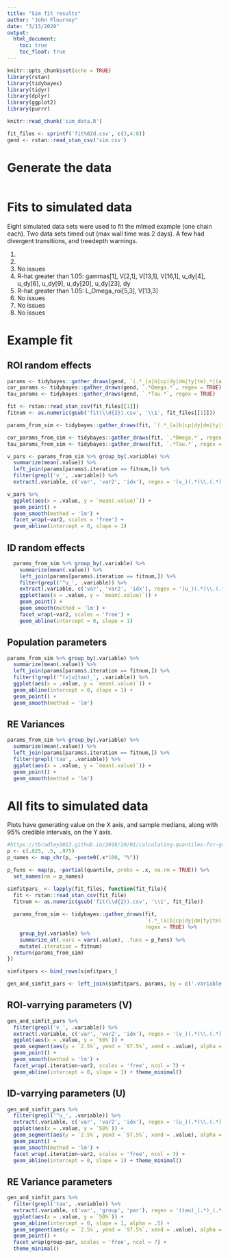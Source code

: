 ```yaml
---
title: "Sim fit results"
author: "John Flournoy"
date: "3/13/2020"
output: 
  html_document:
    toc: true
    toc_float: true
---
```


```r
knitr::opts_chunk$set(echo = TRUE)
library(rstan)
library(tidybayes)
library(tidyr)
library(dplyr)
library(ggplot2)
library(purrr)

knitr::read_chunk('sim_data.R')
```

```r
fit_files <- sprintf('fit%02d.csv', c(3,4:8))
gend <- rstan::read_stan_csv('sim.csv')
```

# Generate the data

```r
```

# Fits to simulated data

Eight simulated data sets were used to fit the mlmed example (one chain each).  Two data sets timed out (max wall time was 2 days). A few had divergent transitions, and treedepth warnings.

1. 
2. 
3. No issues
4. R-hat greater than 1.05: gammas[1], V[2,1], V[13,1], V[16,1], u_dy[4], u_dy[6], u_dy[9], u_dy[20], u_dy[23], dy
5. R-hat greater than 1.05: L_Omega_roi[5,3], V[13,3]
6. No issues
7. No issues
8. No issues

# Example fit

## ROI random effects

```r
params <- tidybayes::gather_draws(gend, `(.*_(a|b|cp|dy|dm|ty|tm).*|(a|b|cp|dy|dm|ty|tm))`, regex = TRUE)
cor_params <- tidybayes::gather_draws(gend, `.*Omega.*`, regex = TRUE)
tau_params <- tidybayes::gather_draws(gend, `.*Tau.*`, regex = TRUE)

fit <- rstan::read_stan_csv(fit_files[[1]])
fitnum <- as.numeric(gsub('fit(\\d{2}).csv', '\\1', fit_files[[1]]))

params_from_sim <- tidybayes::gather_draws(fit, `(.*_(a|b|cp|dy|dm|ty|tm).*|(a|b|cp|dy|dm|ty|tm))`, regex = TRUE)

cor_params_from_sim <- tidybayes::gather_draws(fit, `.*Omega.*`, regex = TRUE)
tau_params_from_sim <- tidybayes::gather_draws(fit, `.*Tau.*`, regex = TRUE)

v_pars <- params_from_sim %>% group_by(.variable) %>%
  summarize(mean(.value)) %>%
  left_join(params[params$.iteration == fitnum,]) %>%
  filter(grepl('v_', .variable)) %>%
  extract(.variable, c('var', 'var2', 'idx'), regex = '(v_)(.*)\\.(.*)')
```

```r
v_pars %>%
  ggplot(aes(x = .value, y = `mean(.value)`)) +
  geom_point() +
  geom_smooth(method = 'lm') +
  facet_wrap(~var2, scales = 'free') +
  geom_abline(intercept = 0, slope = 1)
```

## ID random effects

```r
  params_from_sim %>% group_by(.variable) %>%
    summarize(mean(.value)) %>%
    left_join(params[params$.iteration == fitnum,]) %>%
    filter(grepl('^u_', .variable)) %>%
    extract(.variable, c('var', 'var2', 'idx'), regex = '(u_)(.*)\\.(.*)') %>%
    ggplot(aes(x = .value, y = `mean(.value)`)) +
    geom_point() +
    geom_smooth(method = 'lm') +
    facet_wrap(~var2, scales = 'free') +
    geom_abline(intercept = 0, slope = 1)
```

## Population parameters

```r
params_from_sim %>% group_by(.variable) %>%
  summarize(mean(.value)) %>%
  left_join(params[params$.iteration == fitnum,]) %>%
  filter(!grepl('^(v|u|tau)_', .variable)) %>%
  ggplot(aes(x = .value, y = `mean(.value)`)) +
  geom_abline(intercept = 0, slope = 1) +
  geom_point() +
  geom_smooth(method = 'lm')
```

## RE Variances

```r
params_from_sim %>% group_by(.variable) %>%
  summarize(mean(.value)) %>%
  left_join(params[params$.iteration == fitnum,]) %>%
  filter(grepl('tau', .variable)) %>%
  ggplot(aes(x = .value, y = `mean(.value)`)) +
  geom_point() +
  geom_smooth(method = 'lm')
```

# All fits to simulated data

Plots have generating value on the X axis, and sample medians, along with 95% credible intervals, on the Y axis.

```r
#https://tbradley1013.github.io/2018/10/01/calculating-quantiles-for-groups-with-dplyr-summarize-and-purrr-partial/
p <- c(.025, .5, .975)
p_names <- map_chr(p, ~paste0(.x*100, "%"))

p_funs <- map(p, ~partial(quantile, probs = .x, na.rm = TRUE)) %>% 
  set_names(nm = p_names)

simfitpars_ <- lapply(fit_files, function(fit_file){
  fit <- rstan::read_stan_csv(fit_file)
  fitnum <- as.numeric(gsub('fit(\\d{2}).csv', '\\1', fit_file))
  
  params_from_sim <- tidybayes::gather_draws(fit,
                                             `(.*_(a|b|cp|dy|dm|ty|tm).*|(a|b|cp|dy|dm|ty|tm)|.*Tau.*)`, 
                                             regex = TRUE) %>%
    group_by(.variable) %>%
    summarize_at(.vars = vars(.value), .funs = p_funs) %>%
    mutate(.iteration = fitnum)
  return(params_from_sim)
})

simfitpars <- bind_rows(simfitpars_)

gen_and_simfit_pars <- left_join(simfitpars, params, by = c('.variable', '.iteration'))
```

## ROI-varrying parameters (V)

```r
gen_and_simfit_pars %>%
  filter(grepl('v_', .variable)) %>%
  extract(.variable, c('var', 'var2', 'idx'), regex = '(v_)(.*)\\.(.*)') %>%
  ggplot(aes(x = .value, y = `50%`)) +
  geom_segment(aes(y = `2.5%`, yend = `97.5%`, xend = .value), alpha = .5) + 
  geom_point() +
  geom_smooth(method = 'lm') +
  facet_wrap(.iteration~var2, scales = 'free', ncol = 7) +
  geom_abline(intercept = 0, slope = 1) + theme_minimal()
```

## ID-varrying parameters (U)

```r
gen_and_simfit_pars %>%
  filter(grepl('^u_', .variable)) %>%
  extract(.variable, c('var', 'var2', 'idx'), regex = '(u_)(.*)\\.(.*)') %>%
  ggplot(aes(x = .value, y = `50%`)) +
  geom_segment(aes(y = `2.5%`, yend = `97.5%`, xend = .value), alpha = .5) + 
  geom_point() +
  geom_smooth(method = 'lm') +
  facet_wrap(.iteration~var2, scales = 'free', ncol = 7) +
  geom_abline(intercept = 0, slope = 1) + theme_minimal()
```

## RE Variance parameters

```r
gen_and_simfit_pars %>%
  filter(grepl('tau', .variable)) %>%
  extract(.variable, c('var', 'group', 'par'), regex = '(tau)_(.*)_(.*)') %>%
  ggplot(aes(x = .value, y = `50%`)) +
  geom_abline(intercept = 0, slope = 1, alpha = .5) + 
  geom_segment(aes(y = `2.5%`, yend = `97.5%`, xend = .value), alpha = .5) +
  geom_point() +
  facet_wrap(group~par, scales = 'free', ncol = 7) +
  theme_minimal()
```